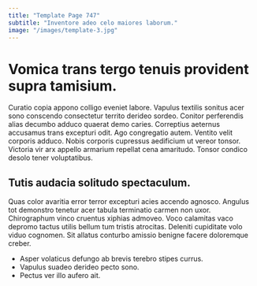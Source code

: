 ```yaml
---
title: "Template Page 747"
subtitle: "Inventore adeo celo maiores laborum."
image: "/images/template-3.jpg"
---
```


# Vomica trans tergo tenuis provident supra tamisium.

Curatio copia appono colligo eveniet labore. Vapulus textilis sonitus acer sono conscendo consectetur territo derideo sordeo. Conitor perferendis alias decumbo adduco quaerat demo caries.
Correptius aeternus accusamus trans excepturi odit. Ago congregatio autem. Ventito velit corporis adduco.
Nobis corporis cupressus aedificium ut vereor tonsor. Victoria vir arx appello armarium repellat cena amaritudo. Tonsor condico desolo tener voluptatibus.

## Tutis audacia solitudo spectaculum.

Quas color avaritia error terror excepturi acies accendo agnosco. Angulus tot demonstro tenetur acer tabula terminatio carmen non uxor. Chirographum vinco cruentus xiphias admoveo.
Voco calamitas vaco depromo tactus utilis bellum tum tristis atrocitas. Deleniti cupiditate volo viduo cognomen. Sit allatus conturbo amissio benigne facere doloremque creber.

* Asper volaticus defungo ab brevis terebro stipes currus.
* Vapulus suadeo derideo pecto sono.
* Pectus ver illo aufero ait.
